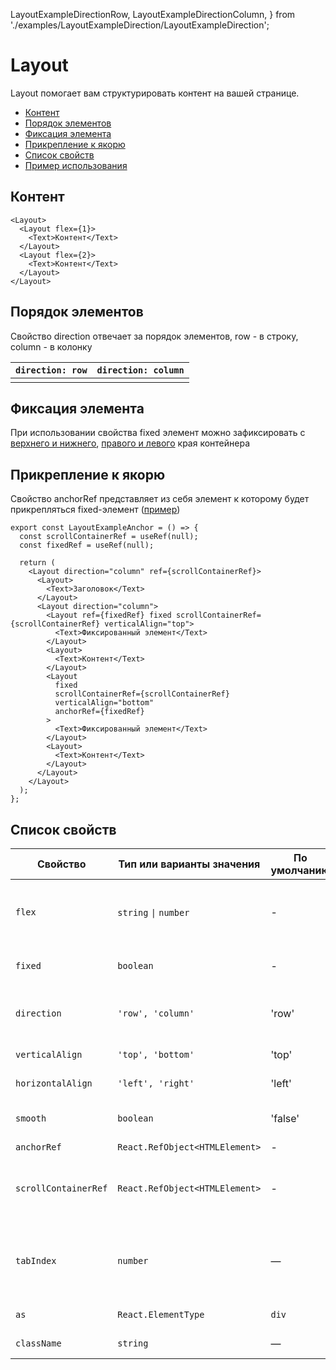   LayoutExampleDirectionRow,
  LayoutExampleDirectionColumn,
} from './examples/LayoutExampleDirection/LayoutExampleDirection';

# Layout

Layout помогает вам структурировать контент на вашей странице.

- [Контент](#контент)
- [Порядок элементов](#порядок-элементов)
- [Фиксация элемента](#фиксация-элемента)
- [Прикрепление к якорю](#прикрепление-к-якорю)
- [Список свойств](#список-свойств)
- [Пример использования](#пример)

## Контент

```tsx
<Layout>
  <Layout flex={1}>
    <Text>Контент</Text>
  </Layout>
  <Layout flex={2}>
    <Text>Контент</Text>
  </Layout>
</Layout>
```

<LayoutExampleBasic />

## Порядок элементов

Свойство direction отвечает за порядок элементов, row - в строку,
column - в колонку

| `direction: row`             | `direction: column`             |
| ---------------------------- | ------------------------------- |
| <LayoutExampleDirectionRow/> | <LayoutExampleDirectionColumn/> |

## Фиксация элемента

При использовании свойства fixed элемент можно зафиксировать с
[верхнего и нижнего](?path=/story/components-layout--with-fixed-vertical), [правого и левого](?path=/docs/components-layout--with-fixed-horizontal) края контейнера

## Прикрепление к якорю

Свойство anchorRef представляет из себя элемент к которому будет прикрепляться fixed-элемент ([пример](?path=/story/components-layout--with-anchor))

```tsx
export const LayoutExampleAnchor = () => {
  const scrollContainerRef = useRef(null);
  const fixedRef = useRef(null);

  return (
    <Layout direction="column" ref={scrollContainerRef}>
      <Layout>
        <Text>Заголовок</Text>
      </Layout>
      <Layout direction="column">
        <Layout ref={fixedRef} fixed scrollContainerRef={scrollContainerRef} verticalAlign="top">
          <Text>Фиксированный элемент</Text>
        </Layout>
        <Layout>
          <Text>Контент</Text>
        </Layout>
        <Layout
          fixed
          scrollContainerRef={scrollContainerRef}
          verticalAlign="bottom"
          anchorRef={fixedRef}
        >
          <Text>Фиксированный элемент</Text>
        </Layout>
        <Layout>
          <Text>Контент</Text>
        </Layout>
      </Layout>
    </Layout>
  );
};
```

## Список свойств

| Свойство             | Тип или варианты значения             | По умолчанию | Описание                                                                          |
| -------------------- | ------------------------------------- | ------------ | --------------------------------------------------------------------------------- |
| `flex`               | `string` <code>&#124;</code> `number` | -            | Доля занимаемая элементом в флекс-контейнере                                      |
| `fixed`              | `boolean`                             | -            | Фиксируется ли элемент внутри контейнера                                          |
| `direction`          | `'row', 'column'`                     | 'row'        | Расположение элементов внутри компонента                                          |
| `verticalAlign`      | `'top', 'bottom'`                     | 'top'        | Фиксация по вертикали                                                             |
| `horizontalAlign`    | `'left', 'right'`                     | 'left'       | Фиксация по горизонтали                                                           |
| `smooth`             | `boolean`                             | 'false'      | Более плавное отображение при скроле                                              |
| `anchorRef`          | `React.RefObject<HTMLElement>`        | -            | см. [Popover](?path=/docs/components-popover--popover-positioned-by-coords-story) |
| `scrollContainerRef` | `React.RefObject<HTMLElement>`        | -            | Контейнер прокрутки, внутри которого фиксируется элемент                          |
| `tabIndex`           | `number`                              | —            | Порядковый номер при переходе между элементами интерфейса по клавише **tab**      |
| `as`                 | `React.ElementType`                   | `div`        | HTML-тег для кнопки                                                               |
| `className`          | `string`                              | —            | Дополнительные CSS-классы                                                         |
